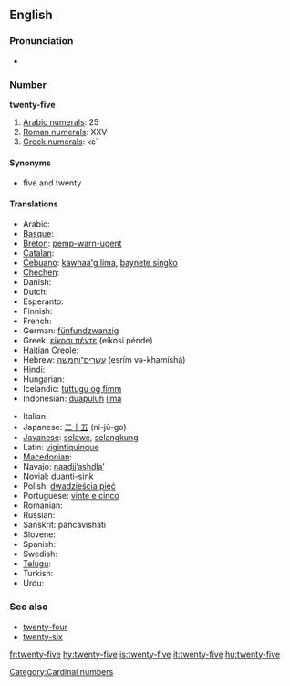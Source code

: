 ==English==

===Pronunciation===
* {{audio|en-us-twenty-five.ogg|Audio (US)}}

===Number===
'''twenty-five'''

# [[w:Arabic numerals|Arabic numerals]]: 25
# [[w:Roman numerals|Roman numerals]]: XXV
# [[w:Greek numerals|Greek numerals]]: κε΄

====Synonyms====
* five and twenty

====Translations====
{{trans-top|twenty-five}}
* Arabic: {{Arab|[[خمسة وعشرين]]}} {{unicode|(xámsa w-ʕišrīn)}}
* [[Basque]]: {{t|eu|hogeita bost|xs=Basque}}
* [[Breton]]: [[pemp-warn-ugent]]
* [[Catalan]]: {{t+|ca|vint-i-cinc}}
* [[Cebuano]]: [[kawhaa'g lima]], [[baynete singko]]
* [[Chechen]]: {{tø|ce|ткъе пхиъ|tr=tqe pxi’}}
* Danish: {{t-|da|femogtyve}}
* Dutch: {{t+|nl|vijfentwintig}}
* Esperanto: {{t-|eo|dudek kvin|xs=Esperanto}}
* Finnish: {{t-|fi|kaksikymmentäviisi}}
* French: {{t+|fr|vingt-cinq|m}}
* German: [[fünfundzwanzig]]
* Greek: [[είκοσι πέντε]] (eíkosi pénde)
* [[Haitian Creole]]: {{tø|ht|vennsenk}}
* Hebrew: [[עשרים־וחמשה]] (esrím və-khamishá)
* Hindi: {{t+|hi|पच्चीस|tr=pacchees|xs=Hindi}}
* Hungarian: {{t+|hu|huszonöt}}
* Icelandic: [[tuttugu og fimm]] {{indecl}}
* Indonesian: [[duapuluh]] [[lima]]
{{trans-mid}}
* Italian: {{t+|it|venticinque}}
* Japanese: [[二十五]] (ni-jū-go)
* [[Javanese]]: [[selawe]], [[selangkung]]
* Latin: [[vigintiquinque]]
* [[Macedonian]]: {{t|mk|дваесет и пет|tr=dváeset i pet}}
* Navajo: [[naadįįʼashdlaʼ]]
* [[Novial]]: [[duanti-sink]]
* Polish: [[dwadzieścia pięć]]
* Portuguese: [[vinte e cinco]] {{m}}
* Romanian: {{t-|ro|douăzeci şi cinci}}
* Russian: {{t-|ru|двадцать пять|tr=dvadtsat’ pjat’}}
* Sanskrit: páñcavi{{m}}shati
* Slovene: {{t|sl|petindvajset}}
* Spanish: {{t+|es|veinticinco|m}}
* Swedish: {{t-|sv|tjugofem}}
* [[Telugu]]: {{t|te|ఇరవై ఐదు|tr=iravai aidu}}
* Turkish: {{t-|tr|yirmi beş}}
* Urdu: {{t-|ur|پچیس|tr=pacchees|xs=Urdu}}
{{trans-bottom}}

===See also===
* [[twenty-four]]
* [[twenty-six]]

[[Category:Cardinal numbers]]

[[fr:twenty-five]]
[[hy:twenty-five]]
[[is:twenty-five]]
[[it:twenty-five]]
[[hu:twenty-five]]